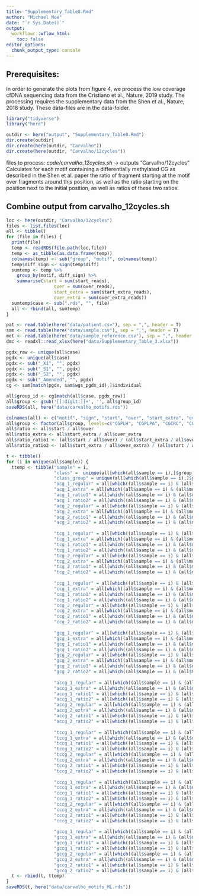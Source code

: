 ```yaml
---
title: "Supplementary_Table8.Rmd"
author: "Michael Noe"
date: "`r Sys.Date()`" 
output:
  workflowr::wflow_html:
    toc: false
editor_options:
  chunk_output_type: console
---
```



## Prerequisites:

In order to generate the plots from figure 4, we process the low coverage cfDNA sequencing data from the Cristiano et al., Nature, 2019 study. The processing requires the supplementary data from the Shen et al., Nature, 2018 study. These data-files are in the data-folder.

```r
library("tidyverse")
library("here")
```


```r
outdir <- here("output", "Supplementary_Table8.Rmd")
dir.create(outdir)
dir.create(here(outdir, "Carvalho"))
dir.create(here(outdir, "Carvalho/12cycles"))
```

files to process:
  *code/carvalho_12cycles.sh* -> outputs "Carvalho/12cycles"
    Calculates for each motif containing a differentially methylated CG as described in the Shen et al. paper the ratio of fragment starting at the motif over fragments around this position, as well as the ratio starting on the position next to the initial position, as well as ratios of these two ratios.
    

## Combine output from carvalho_12cycles.sh

```r
loc <- here(outdir, "Carvalho/12cycles")
files <- list.files(loc)
all <- tibble()
for (file in files) {
  print(file)
  temp <- readRDS(file.path(loc,file))
  temp <- as_tibble(as.data.frame(temp))
  colnames(temp) <- sub("group", "motif", colnames(temp))
  temp$diff_sign <- sign(temp$diff)
  sumtemp <- temp %>%
    group_by(motif, diff_sign) %>%
    summarise(start = sum(start_reads), 
                  over = sum(over_reads),
                  start_extra = sum(start_extra_reads),
                  over_extra = sum(over_extra_reads))
  sumtemp$case <- sub(".rds", "", file)
  all <- rbind(all, sumtemp)
}

pat <- read.table(here("data/patient.csv"), sep = ",", header = T)
sam <- read.table(here("data/sample.csv"), sep = ",", header = T)
met <- read.table(here("data/sample_reference.csv"), sep = ",", header = T)
dmc <- readxl::read_xlsx(here("data/Supplementary_Table_3.xlsx"))

pgdx_raw <- unique(all$case)
pgdx <- unique(all$case)
pgdx <- sub("_X1", "", pgdx)
pgdx <- sub("_S1", "", pgdx)
pgdx <- sub("_S2", "", pgdx)
pgdx <- sub("_Amended", "", pgdx)
cg <- sam[match(pgdx, sam$wgs_pgdx_id),]$individual

all$group_id <- cg[match(all$case, pgdx_raw)]
all$group <- gsub('[[:digit:]]+', '', all$group_id)
saveRDS(all, here("data/carvalho_motifs.rds"))

colnames(all) <- c("motif", "sign", "start", "over", "start_extra", "over_extra", "sample", "group_id", "group")
all$group <- factor(all$group, levels=c("CGPLH", "CGPLPA", "CGCRC", "CGPLOV", "CGPLLU", "CGPLBR", "CGST"))
all$ratio <- all$start / all$over
all$ratio_extra <- all$start_extra / all$over_extra
all$ratio_ratio1 <- (all$start / all$over) / (all$start_extra / all$over_extra)
all$ratio_ratio2 <- (all$start_extra / all$over_extra) / (all$start / all$over)

t <- tibble()
for (i in unique(all$sample)) {
  ttemp <- tibble("sample" = i,
                  "class" =  unique(all[which(all$sample == i),]$group_id),
                  "class_group" = unique(all[which(all$sample == i),]$group),
                  "acg_1_regular" = all[which((all$sample == i) & (all$motif == "ACG") & (all$sign == -1)),]$ratio,
                  "acg_1_extra" = all[which((all$sample == i) & (all$motif == "ACG") & (all$sign == -1)),]$ratio_extra,
                  "acg_1_ratio1" = all[which((all$sample == i) & (all$motif == "ACG") & (all$sign == -1)),]$ratio_ratio1,
                  "acg_1_ratio2" = all[which((all$sample == i) & (all$motif == "ACG") & (all$sign == -1)),]$ratio_ratio2,
                  "acg_2_regular" = all[which((all$sample == i) & (all$motif == "ACG") & (all$sign == 1)),]$ratio,
                  "acg_2_extra" = all[which((all$sample == i) & (all$motif == "ACG") & (all$sign == 1)),]$ratio_extra,
                  "acg_2_ratio1" = all[which((all$sample == i) & (all$motif == "ACG") & (all$sign == 1)),]$ratio_ratio1,
                  "acg_2_ratio2" = all[which((all$sample == i) & (all$motif == "ACG") & (all$sign == 1)),]$ratio_ratio2,
                  
                  "tcg_1_regular" = all[which((all$sample == i) & (all$motif == "TCG") & (all$sign == -1)),]$ratio,
                  "tcg_1_extra" = all[which((all$sample == i) & (all$motif == "TCG") & (all$sign == -1)),]$ratio_extra,
                  "tcg_1_ratio1" = all[which((all$sample == i) & (all$motif == "TCG") & (all$sign == -1)),]$ratio_ratio1,
                  "tcg_1_ratio2" = all[which((all$sample == i) & (all$motif == "TCG") & (all$sign == -1)),]$ratio_ratio2,
                  "tcg_2_regular" = all[which((all$sample == i) & (all$motif == "TCG") & (all$sign == 1)),]$ratio,
                  "tcg_2_extra" = all[which((all$sample == i) & (all$motif == "TCG") & (all$sign == 1)),]$ratio_extra,
                  "tcg_2_ratio1" = all[which((all$sample == i) & (all$motif == "TCG") & (all$sign == 1)),]$ratio_ratio1,
                  "tcg_2_ratio2" = all[which((all$sample == i) & (all$motif == "TCG") & (all$sign == 1)),]$ratio_ratio2,
                  
                  "ccg_1_regular" = all[which((all$sample == i) & (all$motif == "CCG") & (all$sign == -1)),]$ratio,
                  "ccg_1_extra" = all[which((all$sample == i) & (all$motif == "CCG") & (all$sign == -1)),]$ratio_extra,
                  "ccg_1_ratio1" = all[which((all$sample == i) & (all$motif == "CCG") & (all$sign == -1)),]$ratio_ratio1,
                  "ccg_1_ratio2" = all[which((all$sample == i) & (all$motif == "CCG") & (all$sign == -1)),]$ratio_ratio2,
                  "ccg_2_regular" = all[which((all$sample == i) & (all$motif == "CCG") & (all$sign == 1)),]$ratio,
                  "ccg_2_extra" = all[which((all$sample == i) & (all$motif == "CCG") & (all$sign == 1)),]$ratio_extra,
                  "ccg_2_ratio1" = all[which((all$sample == i) & (all$motif == "CCG") & (all$sign == 1)),]$ratio_ratio1,
                  "ccg_2_ratio2" = all[which((all$sample == i) & (all$motif == "CCG") & (all$sign == 1)),]$ratio_ratio2,
                  
                  "gcg_1_regular" = all[which((all$sample == i) & (all$motif == "GCG") & (all$sign == -1)),]$ratio,
                  "gcg_1_extra" = all[which((all$sample == i) & (all$motif == "GCG") & (all$sign == -1)),]$ratio_extra,
                  "gcg_1_ratio1" = all[which((all$sample == i) & (all$motif == "GCG") & (all$sign == -1)),]$ratio_ratio1,
                  "gcg_1_ratio2" = all[which((all$sample == i) & (all$motif == "GCG") & (all$sign == -1)),]$ratio_ratio2,
                  "gcg_2_regular" = all[which((all$sample == i) & (all$motif == "GCG") & (all$sign == 1)),]$ratio,
                  "gcg_2_extra" = all[which((all$sample == i) & (all$motif == "GCG") & (all$sign == 1)),]$ratio_extra,
                  "gcg_2_ratio1" = all[which((all$sample == i) & (all$motif == "GCG") & (all$sign == 1)),]$ratio_ratio1,
                  "gcg_2_ratio2" = all[which((all$sample == i) & (all$motif == "GCG") & (all$sign == 1)),]$ratio_ratio2,
                  
                  "accg_1_regular" = all[which((all$sample == i) & (all$motif == "ACCG") & (all$sign == -1)),]$ratio,
                  "accg_1_extra" = all[which((all$sample == i) & (all$motif == "ACCG") & (all$sign == -1)),]$ratio_extra,
                  "accg_1_ratio1" = all[which((all$sample == i) & (all$motif == "ACCG") & (all$sign == -1)),]$ratio_ratio1,
                  "accg_1_ratio2" = all[which((all$sample == i) & (all$motif == "ACCG") & (all$sign == -1)),]$ratio_ratio2,
                  "accg_2_regular" = all[which((all$sample == i) & (all$motif == "ACCG") & (all$sign == 1)),]$ratio,
                  "accg_2_extra" = all[which((all$sample == i) & (all$motif == "ACCG") & (all$sign == 1)),]$ratio_extra,
                  "accg_2_ratio1" = all[which((all$sample == i) & (all$motif == "ACCG") & (all$sign == 1)),]$ratio_ratio1,
                  "accg_2_ratio2" = all[which((all$sample == i) & (all$motif == "ACCG") & (all$sign == 1)),]$ratio_ratio2,
                  
                  "tccg_1_regular" = all[which((all$sample == i) & (all$motif == "TCCG") & (all$sign == -1)),]$ratio,
                  "tccg_1_extra" = all[which((all$sample == i) & (all$motif == "TCCG") & (all$sign == -1)),]$ratio_extra,
                  "tccg_1_ratio1" = all[which((all$sample == i) & (all$motif == "TCCG") & (all$sign == -1)),]$ratio_ratio1,
                  "tccg_1_ratio2" = all[which((all$sample == i) & (all$motif == "TCCG") & (all$sign == -1)),]$ratio_ratio2,
                  "tccg_2_regular" = all[which((all$sample == i) & (all$motif == "TCCG") & (all$sign == 1)),]$ratio,
                  "tccg_2_extra" = all[which((all$sample == i) & (all$motif == "TCCG") & (all$sign == 1)),]$ratio_extra,
                  "tccg_2_ratio1" = all[which((all$sample == i) & (all$motif == "TCCG") & (all$sign == 1)),]$ratio_ratio1,
                  "tccg_2_ratio2" = all[which((all$sample == i) & (all$motif == "TCCG") & (all$sign == 1)),]$ratio_ratio2,
                  
                  "cccg_1_regular" = all[which((all$sample == i) & (all$motif == "CCCG") & (all$sign == -1)),]$ratio,
                  "cccg_1_extra" = all[which((all$sample == i) & (all$motif == "CCCG") & (all$sign == -1)),]$ratio_extra,
                  "cccg_1_ratio1" = all[which((all$sample == i) & (all$motif == "CCCG") & (all$sign == -1)),]$ratio_ratio1,
                  "cccg_1_ratio2" = all[which((all$sample == i) & (all$motif == "CCCG") & (all$sign == -1)),]$ratio_ratio2,
                  "cccg_2_regular" = all[which((all$sample == i) & (all$motif == "CCCG") & (all$sign == 1)),]$ratio,
                  "cccg_2_extra" = all[which((all$sample == i) & (all$motif == "CCCG") & (all$sign == 1)),]$ratio_extra,
                  "cccg_2_ratio1" = all[which((all$sample == i) & (all$motif == "CCCG") & (all$sign == 1)),]$ratio_ratio1,
                  "cccg_2_ratio2" = all[which((all$sample == i) & (all$motif == "CCCG") & (all$sign == 1)),]$ratio_ratio2,
                  
                  "gccg_1_regular" = all[which((all$sample == i) & (all$motif == "GCCG") & (all$sign == -1)),]$ratio,
                  "gccg_1_extra" = all[which((all$sample == i) & (all$motif == "GCCG") & (all$sign == -1)),]$ratio_extra,
                  "gccg_1_ratio1" = all[which((all$sample == i) & (all$motif == "GCCG") & (all$sign == -1)),]$ratio_ratio1,
                  "gccg_1_ratio2" = all[which((all$sample == i) & (all$motif == "GCCG") & (all$sign == -1)),]$ratio_ratio2,
                  "gccg_2_regular" = all[which((all$sample == i) & (all$motif == "GCCG") & (all$sign == 1)),]$ratio,
                  "gccg_2_extra" = all[which((all$sample == i) & (all$motif == "GCCG") & (all$sign == 1)),]$ratio_extra,
                  "gccg_2_ratio1" = all[which((all$sample == i) & (all$motif == "GCCG") & (all$sign == 1)),]$ratio_ratio1,
                  "gccg_2_ratio2" = all[which((all$sample == i) & (all$motif == "GCCG") & (all$sign == 1)),]$ratio_ratio2)
  t <- rbind(t, ttemp)
}
saveRDS(t, here("data/carvalho_motifs_ML.rds"))
```


